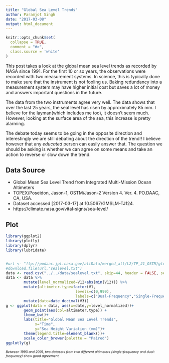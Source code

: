 ---
title: "Global Sea Level Trends"
author: Paramjot Singh
date: "2017-03-08"
output: html_document
---

```{r setup, include = FALSE}
knitr::opts_chunk$set(
  collapse = TRUE,
  comment = "#>",
  class.source = 'white'
)
```
This post takes a look at the global mean sea level trends as recorded by NASA since 1991. For the first 10 or so years, the observations were recorded with two measurement systems. In science, this is typically done to make sure that the instrument is not fooling us. Baking redundancy into a measurement system may have higher initial cost but saves a lot of money and answers important questions in the future.

The data from the two instruments agree very well. The data shows that over the last 25 years, the seal level has risen by approximately 85 mm. I believe for the layman(which includes me too), it doesn't seem much. However, looking at the surface area of the sea, this increase is pretty alarming.

The debate today seems to be going in the opposite direction and interestingly we are still debating about the direction of the trend!! I believe however that any *educated* person can easily answer that. The question we should be asking is whether we can agree on some means and take an action to reverse or slow down the trend. 

## Data Source
- Global Mean Sea Level Trend from Integrated Multi-Mission Ocean Altimeters 
- TOPEX/Poseidon, Jason-1, OSTM/Jason-2 Version 4. Ver. 4. PO.DAAC, CA, USA.
- Dataset accessed [2017-03-17] at 10.5067/GMSLM-TJ124.
- https://climate.nasa.gov/vital-signs/sea-level/

## Plot

```{r c1, echo=FALSE, message=FALSE, warning=FALSE}
library(ggplot2)
library(plotly)
library(dplyr)
library(lubridate)


#url <- "ftp://podaac.jpl.nasa.gov/allData/merged_alt/L2/TP_J1_OSTM/global_mean_sea_level/GMSL_TPJAOS_V4_199209_201701.txt"
#download.file(url,"sealevel.txt")
data <- read.csv("../../data/sealevel.txt", skip=44, header = FALSE, sep ="" ,na.strings = "99900.000")
data <- data %>% 
        mutate(level_normalized=V12+abs(min(V12))) %>% 
        mutate(altimeter.type=factor(V1, 
                               levels=c(0,999), 
                               labels=c("Dual-Frequency","Single-Frequency"))) %>% 
        mutate(date=date_decimal(V3))
g <- ggplot(data = data, aes(x=date,y=level_normalized))+
        geom_point(aes(col=altimeter.type)) +
        theme_bw()+
        labs(title="Global Mean Sea Level Trends",
             x="Time",
             y="Sea Height Variation (mm)")+
        theme(legend.title=element_blank())+
        scale_color_brewer(palette = "Paired")
ggplotly(g)
```

<div style="font-size:0.75em;"><em>Between 1993 and 2001, two datasets from two different altimeters (single-frequency and dual-frequency) show good agreement.</em></div>

